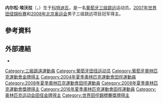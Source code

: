 {{Infobox sportsperson
| name                      = Nelson Evora
| image                     = Osaka07 D3A Nelson Evora - 1.jpg
| alt                       = 
| real_name                 = 
| native_name               = 
| native_name_lang          = 
| romanizedname             = 
| english_name              = 
| birth_name                = 
| nationality               = 
| national_team             = 
| ethnicity                 = 
| hometown                  = 
| citizenship               = 
| birth_date                = {{Birth date and age|year=1984|month=4|day=20}}
| birth_place               = {{CIV}}
| death_date                = 
| death_place               = 
| resting_place             = 
| resting_place_coordinates = 
| monuments                 = 
| residence                 = {{POR}}里斯本
| education                 = 
| alma_mater                = 
| occupation                = 
| years_active              = 1999 -
| agent                     = 
| height                    = {{height|m=1.81}}
| weight                    = {{weight|kg=70}}
| spouse                    = 
| country                   = 
| sport                     = 田徑
| event                     = 跳高、三級跳遠、跳遠
| collegeteam               = 
| league                    = 
| league_type               = 
| team                      = 
| former_partner            = 
| coach                     = 
| retired                   = 
| coaching                  = 
| worlds                    = 
{{ubl
|'''2002年世界青年田徑錦標賽'''：三級跳遠第六名
|'''2006年世界室內田徑錦標賽'''：三級跳遠第六名
|'''2007年世界田徑錦標賽'''：三級跳遠第一名
|'''2007年IAAF世界田徑總決賽'''：三級跳遠第三名
|'''2008年世界室內田徑錦標賽'''：三級跳遠第三名
|'''2008年IAAF世界田徑總決賽'''：三級跳遠第三名
|'''2009年夏季世界大學運動會'''：三級跳遠第一名
|'''2009年世界田徑錦標賽'''：三級跳遠第二名
|'''2011年夏季世界大學運動會'''：三級跳遠第一名
|'''2011年世界田徑錦標賽'''：三級跳遠第五名
|'''2015年世界田徑錦標賽'''：三級跳遠第三名
|'''2016年世界室內田徑錦標賽'''：三級跳遠第四名
|'''2017年世界田徑錦標賽'''：三級跳遠第三名
|'''2018年世界室內田徑錦標賽'''：三級跳遠第三名
|'''2018年IAAF鑽石聯賽多哈站'''：三級跳遠第四名
|'''2018年IAAF洲際杯'''：三級跳遠第四名
}}
| regionals                 = 
{{ubl
|'''2001年歐洲夏季青年奧林匹克節'''：跳遠第一名
|'''2003年歐洲青年田徑錦標賽'''：跳遠第一名
|'''2003年歐洲青年田徑錦標賽'''：三級跳遠第一名
|'''2004年伊比利美洲田徑錦標賽'''：三級跳遠第七名
|'''2005年歐洲U23田徑錦標賽'''：三級跳遠第三名
|'''2006年歐洲田徑錦標賽'''：跳遠第六名
|'''2006年歐洲田徑錦標賽'''：三級跳遠第四名
|'''2006年葡語系運動會'''：三級跳遠第一名
|'''2007年歐洲室內田徑錦標賽'''：三級跳遠第五名
|'''2009年歐洲田徑Team錦標賽（Super League）'''：跳遠第二名
|'''2009年歐洲田徑Team錦標賽（Super League）'''：三級跳遠第一名
|'''2009年葡語系運動會'''：三級跳遠第一名
|'''2011年歐洲田徑Team錦標賽（Super League）'''：三級跳遠第六名
|'''2014年歐洲田徑錦標賽'''：三級跳遠第六名
|'''2015年歐洲室內田徑錦標賽'''：三級跳遠第一名
|'''2017年歐洲室內田徑錦標賽'''：三級跳遠第一名
|'''2018年歐洲田徑錦標賽'''：三級跳遠第一名
}}
| nationals                 = 
{{ubl
|'''2018年Copernicus杯'''：三級跳遠第三名
|'''2018年Prefontaine經典賽'''：三級跳遠第七名
|'''2018年馬德里田徑賽'''：三級跳遠第四名
|'''2018年GyulaiIstván紀念賽'''：三級跳遠第二名
|'''2018年Herculis'''：三級跳遠第八名
|'''2018年VanDamme紀念賽'''：三級跳遠第八名
}}
| olympics                  = 
{{ubl
|'''2008年夏季奧林匹克運動會'''：三級跳遠第一名
|'''2016年夏季奧林匹克運動會'''：三級跳遠第六名
}}
| paralympics               = 
| commonwealth              = 
| highestranking            = 
{{plainlist|
*【三級跳遠】：第三名（2018年9月11日）
}}
| pb                        = 
{{ubl
|'''跳高'''：2.07公尺 （2005年）
|'''三級跳遠'''：17.74公尺（W：+1.4） （2007年 '''全國紀錄'''）
|'''三級跳遠'''：17.82公尺（W：+2.5，超風速） （2009年）
|'''跳遠'''：8.10公尺（W：-0.9） （2007年）
}}
| medaltemplates            = 
{{MedalCountry|{{POR}}}}
{{MedalSport|男子田徑}}
{{MedalCompetition|歐洲夏季青年奧林匹克節}}
{{MedalGold|2001年西班牙莫夕亞|跳遠}}
{{MedalCompetition|歐洲青年田徑錦標賽}}
{{MedalGold|2003年芬蘭坦佩雷|跳遠}}
{{MedalGold|2003年芬蘭坦佩雷|三級跳遠}}
{{MedalCompetition|歐洲U23田徑錦標賽}}
{{MedalBronze|2005年德國艾爾福特|三級跳遠}}
{{MedalCompetition|葡語系運動會}}
{{MedalGold|2006年中國澳門特別行政區|三級跳遠}}
{{MedalGold|2009年葡萄牙里斯本|三級跳遠}}
{{MedalCompetition|世界田徑錦標賽}}
{{MedalGold|2007年日本大阪府|三級跳遠}}
{{MedalSilver|2009年德國柏林|三級跳遠}}
{{MedalBronze|2015年中國北京市朝陽區|三級跳遠}}
{{MedalBronze|2017年英國英格蘭倫敦|三級跳遠}}
{{MedalCompetition|IAAF世界田徑總決賽}}
{{MedalBronze|2007年德國斯圖加特|三級跳遠}}
{{MedalBronze|2008年德國斯圖加特|三級跳遠}}
{{MedalCompetition|世界室內田徑錦標賽}}
{{MedalBronze|2008年西班牙瓦倫西亞|三級跳遠}}
{{MedalBronze|2018年英國英格蘭伯明罕|三級跳遠}}
{{MedalCompetition|夏季奧林匹克運動會}}
{{MedalGold|2008年中國北京市朝陽區|三級跳遠}}
{{MedalCompetition|歐洲田徑Team錦標賽（Super League）}}
{{MedalSilver|2009年葡萄牙Leiria|跳遠}}
{{MedalGold|2009年葡萄牙Leiria|三級跳遠}}
{{MedalCompetition|夏季世界大學運動會}}
{{MedalGold|2009年塞爾維亞貝爾格勒|三級跳遠}}
{{MedalGold|2011年中國廣東省深圳市龍崗區|三級跳遠}}
{{MedalCompetition|歐洲室內田徑錦標賽}}
{{MedalGold|2015年捷克布拉格|三級跳遠}}
{{MedalGold|2017年塞爾維亞貝爾格勒|三級跳遠}}
{{MedalCompetition|Copernicus杯}}
{{MedalBronze|2018年波蘭Toruń|三級跳遠}}
{{MedalCompetition|GyulaiIstván紀念賽}}
{{MedalSilver|2018年匈牙利Székesfehérvár|三級跳遠}}
{{MedalCompetition|歐洲田徑錦標賽}}
{{MedalGold|2018年德國柏林|三級跳遠}}
| show-medals               = 
| updated                   = 2018年9月17日
}}
{{世大運獎牌記錄
|項目=田徑
|a1=2009
|b1=1
|c1=三級跳遠
|a2=2011
|b2=1
|c2=三級跳遠
}}
'''内尔松·埃沃拉'''（{{lang-en|Nelson Evora}}，{{bd|1984年|4月20日||}}）生于[[科特迪瓦|科特迪瓦]]，是一名[[葡萄牙|葡萄牙]][[三级跳远|三级跳远]]运动员。[[2007年世界田径锦标赛|2007年世界田径锦标赛]]和[[2008年北京奥运会|2008年北京奥运会]]男子三级跳远项目冠军得主。

== 參考資料 ==
{{Reflist}}

== 外部連結 ==
*{{IAAF name|183249}}

{{Footer Olympic Champions Triple Jump Men}}
{{DEFAULTSORT:Evora, Nelson}}

[[Category:三級跳遠運動員|Category:三級跳遠運動員]]
[[Category:葡萄牙田径运动员|Category:葡萄牙田径运动员]]
[[Category:葡萄牙奧林匹克運動會金牌得主|Category:葡萄牙奧林匹克運動會金牌得主]]
[[Category:2004年夏季奧林匹克運動會田徑運動員|Category:2004年夏季奧林匹克運動會田徑運動員]]
[[Category:2008年夏季奧林匹克運動會田徑運動員|Category:2008年夏季奧林匹克運動會田徑運動員]]
[[Category:2008年夏季奧林匹克運動會獎牌得主|Category:2008年夏季奧林匹克運動會獎牌得主]]
[[Category:2016年夏季奧林匹克運動會田徑運動員|Category:2016年夏季奧林匹克運動會田徑運動員]]
[[Category:奥林匹克运动会田径金牌得主|Category:奥林匹克运动会田径金牌得主]]
[[Category:世界田徑錦標賽獎牌得主|Category:世界田徑錦標賽獎牌得主]]